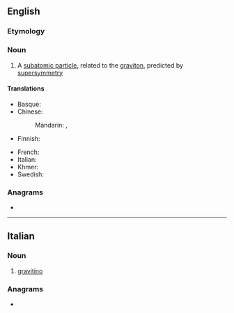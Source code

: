 ==English==

===Etymology===
{{confix|en|gravi|ino}}

===Noun===
{{wikipedia}}
{{en-noun}}

# {{lb|en|particle}} A [[subatomic particle]], related to the [[graviton]], predicted by [[supersymmetry]]

====Translations====
{{trans-top|subatomic particle, related to the graviton}}
* Basque: {{t|eu|grabitino}}
* Chinese:
*: Mandarin: {{t|cmn|超引力子|tr=chāoyǐnlìzǐ}}, {{t|cmn|超重力子|tr=chāozhònglìzǐ}}
* Finnish: {{t|fi|gravitiino}}
{{trans-mid}}
* French: {{t|fr|gravitino|m}}
* Italian: {{t+|it|gravitino}}
* Khmer: {{t|km|ភូរិពលាអប្ប|sc=Khmr|tr=pʰuuripɔɔlie appa’}}
* Swedish: {{t|sv|gravitino|c}}
{{trans-bottom}}

===Anagrams===
* {{anagrams|en|a=agiinortv|grivation}}

----

==Italian==
{{wikipedia|lang=it}}

===Noun===
{{it-noun|m}}

# {{lb|it|physics}} [[#English|gravitino]]

===Anagrams===
* {{anagrams|it|a=agiinortv|gravitoni|intrigavo}}
